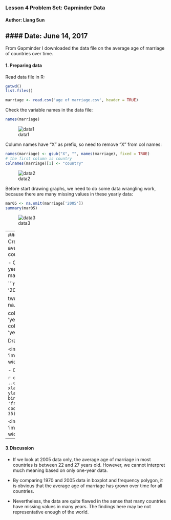 ### Lesson 4 Problem Set: Gapminder Data
#### Author: Liang Sun
#### Date: June 14, 2017
---

From Gapminder I downloaded the data file  on the average age of marriage of countries over time.

#### 1. Preparing data
Read data file in R:
```r
getwd()
list.files()

marriage <- read.csv('age of marriage.csv', header = TRUE)
```

Check the variable names in the data file:
``` r
names(marriage)
```
![data1](/image/1.png)

Column names have "X" as prefix, so need to remove "X" from col names:
```r
names(marriage) <- gsub("X", "", names(marriage), fixed = TRUE)
# the first column is country
colnames(marriage)[1] <- "country"
```
![data2](/image/2.png)


Before start drawing graphs, we need to do some data wrangling work, because there are many missing values in these yearly data:

```r
mar05 <- na.omit(marriage['2005'])
summary(mar05)
```
![data3](/image/3.png)

---
#### 2. Creating plots
- Create a histogram: the average age of marriage by country in 2005.
``` r
library(ggplot2)
ggplot(aes(x = mar05), data = mar05) +
      labs(x = "Average age of marriage in 2005") +
  geom_histogram(binwidth = 1, color = 'black', fill = 'blue') +
  scale_x_continuous(breaks = 17:34)
```
<img src = 'image/marriageHistogram.png', width = 600>

- Create a boxplot over two years: very few years have many valid values.

```r
years <- c('country','1970', '2005')

two_data <- na.omit(marriage[years])

colnames(two_data)[2] <- 'year_1970'
colnames(two_data)[3] <- 'year_2005'
```
Reshape into long format so as to draw plot of two years:
```r
two_data <- reshape(two_data, varying = c('year_1970', 'year_2005'),
                    idvar = 'country', direction = 'long', sep = '_')
```
Then need to change time into a factor variable so as to compare two years:
```r
two_data$time <- as.factor(two_data$time)
```

Draw the plot:
```r
qplot(x = time, y = year,
      data = two_data,
      xlab = 'Year',
      ylab = 'Average age of marriage',
      geom = 'boxplot') +
      scale_y_continuous(limits = c(20, 30))  
```

<img src = 'image/marriageBoxplot.png', width = 600>

- Create a frequency polygon:

```r
qplot(x = year, y = ..count..,
      data = two_data,
      xlab = 'Age of Marriage',
      ylab = 'Count of Countries',
      binwidth = 10, geom = 'freqpoly', color = time) +
  coord_cartesian(xlim = c(15, 35))
```

<img src = 'image/marriageFreqpoly.png', width = 600>

---
#### 3.Discussion

- If we look at 2005 data only, the average age of marriage in most countries is between 22 and 27 years old. However, we cannot interpret much meaning based on only one-year data.

- By comparing 1970 and 2005 data in boxplot and frequency polygon, it is obvious that the average age of marriage has grown over time for all countries.

- Nevertheless, the data are quite flawed in the sense that many countries have missing values in many years. The findings here may be not representative enough of the world.
